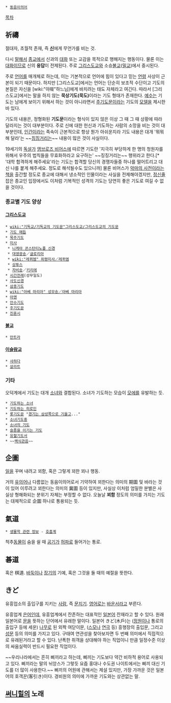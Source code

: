  * [[동음이의어]]

[[목차]]
== 祈禱 ==
절대자, 초월적 존재, 즉 '''[[신]]'''에게 무언가를 비는 것.

다시 [[말]]해서 [[종교]]에서 신과의 [[대화]] 또는 교감을 목적으로 행해지는 행동이다. 물론 이는 [[대화]]이므로 신의 '''응답'''이 전제된다. 주로 [[그리스도교]]와 소승[[불교]]([[밀교]])에서 중시된다.

주로 [[언어]]를 매개체로 하는데, 이는 기본적으로 언어에 힘이 있다고 믿는 [[언령]] 사상이 근본이 되기 때문이다. 하지만 [그리스도교]에서는 언어는 단순히 보조적 수단이고 기도의 본질은 자신을 [wiki:"야훼"하느님]에게 바치려는 태도 자체라고 여긴다. 따라서 [그리스도교]에서는 말을 하지 않는 '''묵상기도(묵도)'''이라는 기도 형태가 존재한다. [[예수]]는 기도는 남에게 보이기 위해서 하는 것이 아니라면서 [[주기도문]]이라는 기도의 [[모델]]을 제시한 바 있다.

기도의 내용은, 정형화된 '''기도문'''이라는 형식이 있지 않은 이상 그 때 그 때 상황에 따라 달라지는 것이 대부분이다. 주로 신에 대한 헌신과 기도하는 사람의 소망을 비는 것이 대부분인데, [[인간]]이라는 족속이 근본적으로 항상 뭔가 아쉬운지라 기도 내용은 대개 '뭐뭐 해 달라'는 ~~[[징징]]거리는~~ 내용이 많은 것이 사실이다.

19세기의 [[독설가]] [[앰브로즈 비어스]]에 따르면 기도란 '지극히 부당하게 한 명의 청원자를 위해서 우주의 법칙들을 무효화하라고 요구하는' ~~징징거리는~~ 행위라고 한다.[* '대학 합격하게 해주세요'라는 기도는 합격할 당신의 경쟁자들중 하나를 떨어트리고 대신 나를 붙게 해주세요. 정도로 해석될수도 있으니까] 물론 비어스가 [[악마의 사전]]이라는 [[책]]을 출간할 정도로 종교에 대해서 냉소적인 인물이라는 사실을 전제해야겠지만, [[정신줄]] 잡은 종교인 입장에서도 이처럼 기복적인 성격의 기도는 당연히 좋은 기도로 여길 수 없을 것이다.

=== 종교별 기도 양상 ===
==== [[그리스도교]] ====
 * [[wiki:"기독교/기독교의 기도문"그리스도교/그리스도교의 기도문]]
 * [[기도 매듭]]
 * [[묵주기도]]
 * [[미사]]
  * [[니케아 콘스탄티노플 신경]]
  * [[대영광송]]／[[글로리아]]
  * [[wiki:"레퀴엠" 위령미사／레퀴엠]]
  * [[상투스]]
  * [[자비송]]／[[키리에]]
 * [[시간전례]](성무일도)
 * [[사도신경]]
 * [[삼종기도]]
 * [[wiki:"아베 마리아" 성모송／아베 마리아]]
 * [[아멘]]
 * [[안수기도]]
 * [[주기도문]]
 * [[진혼시]]
==== [[불교]] ====
 * [[만트라]]

==== [[이슬람교]] ====
 * [[샤하다]]
 * [[살라트]]

=== 기타 ===
오덕계에서 기도는 대개 [[소녀]]와 결합된다. 소녀가 기도하는 모습이 [[모에]]를 유발하는 듯.

 * [[기도하는 소녀]]
 * [[기도하는 히로인]]
 * [[롯기도문]] "[[경기는 삼성쪽으로 기울고]]..."
 * [[소녀기도중]]
 * [[소녀의 기도]]
 * [[슬픔을 이기는 기도]]
 * [[유혈기도서]]
 * ~~[[백식관음]]~~

== 企圖 ==
[[일]]을 꾸며 내려고 꾀함, 혹은 그렇게 꾀한 꾀나 행동.

거의 [[유의어]]나 다름없는 동음이의어로서 기약하여 꾀한다는 의미의 期圖 및 바라는 것이 있어 이루려고 꾀한다는 의미의 冀圖 등이 있지만, 사실상 이처럼 엄밀한 분별은 사실상 형해화되는 분위기 자체는 부정할 수 없다. 오늘날 '''꾀함''' 정도의 의미를 가지는 기도는 대체적으로 企圖 하나로 통용되는 듯.

== 氣道 ==
 * [[생물학 관련 정보]] - [[호흡계]]

척추[[동물]]이 숨을 쉴 때 [[공기]]가 [[허파]]로 들어가는 통로.

== 碁道 ==
혹은 棋道. [[바둑]]이나 [[장기]]의 기예, 혹은 그것을 둘 때의 예절을 뜻한다.

== きど ==
유흥업소의 출입구를 지키는 [[사람]], 즉 [[문지기]]. [[영어]]로는 [[바운서]]라고 부른다.

유흥업계 [[은어]]인데, 유흥업계에서 잔존하는 대표적인 [[일본어]] 잔재라고 할 수 있다. 원래 일본어로 [[문]]을 뜻하는 단어에서 유래한 말이다. 일본어 きど(木戶)는 ([[정원]]이나 통로의 출입구 등에 세운) [[나무]]로 된 외짝 여닫이문, ([[스모]]나 [[연극]] 등) 흥행장의 출입문, 그리고 [[성문]] 등의 의미를 가지고 있다. 구태여 연관성을 찾아보자면 두 번째 의미에서 직접적으로 유래된거라고 할 수 있다. 난폭한 취객을 상대해야 하는 직업이니 만큼 일정수준 이상의 싸움실력이 반드시 필요한 직업이다. 

~~우리나라에서는 흔히 삐끼라고 하는데, 삐끼는 기도보다 약간 비하적 용어로 사용되고 있다. 삐끼라는 말의 뉘앙스가 그렇듯 요즘 홍대나 수도권 나이트에서는 삐끼 대신 기도를 더 많이 사용한다.~~ 삐끼의 어원에 관해서는 제설 있지만, 가장 가까운 것은 일본어의 호객꾼(客引き)이다. 경비원의 의미에 가까운 기도와는 상관없는 말.
== [[써니힐]]의 노래 ==
